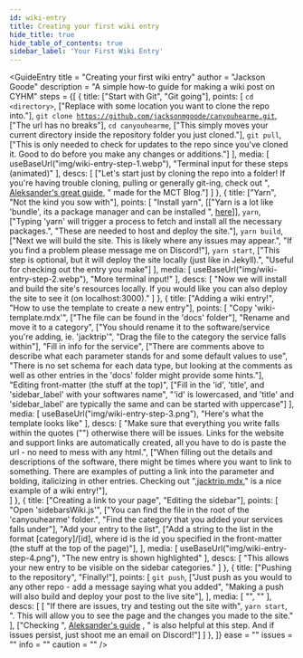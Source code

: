 ```yaml
---
id: wiki-entry
title: Creating your first wiki entry
hide_title: true
hide_table_of_contents: true
sidebar_label: 'Your First Wiki Entry'
---
```


<GuideEntry 
    title = "Creating your first wiki entry"
    author = "Jackson Goode"
    description = "A simple how-to guide for making a wiki post on CYHM"
    steps = {[
        {
            title: ["Start with Git", "Git going"],
            points: [
                <code>cd &#60;directory&#62;</code>,
                    ["Replace <directory> with some location you want to clone the repo into."],
                <code>git clone https://github.com/jacksonmgoode/canyouhearme.git</code>,
                    ["The url has no breaks"],
                <code>cd canyouhearme</code>,
                    ["This simply moves your current directory inside the repository folder you just cloned."],
                <code>git pull</code>,
                    ["This is only needed to check for updates to the repo since you've cloned it. Good to do before you make any changes or additions."]
            ],
            media: [
                useBaseUrl("img/wiki-entry-step-1.webp"),
                "Terminal input for these steps (animated)"
            ],
            descs: [
                ["Let's start just by cloning the repo into a folder! If you're having trouble cloning, pulling or generally git-ing, check out ", <a href='https://github.com/MCT-master/Guides/wiki/How-to-use-the-MCT-Blog-%E2%80%90-Creating-a-Blog-Post'>Aleksander's great guide</a>, " made for the MCT Blog."]
            ]
        },
        {
            title: ["Yarn", "Not the kind you sow with"],
            points: [
                "Install yarn",
                    [["Yarn is a lot like 'bundle', its a package manager and can be installed ", <a href='https://classic.yarnpkg.com/en/docs/install/'>here</a>]],
                <code>yarn</code>,
                    ["Typing 'yarn' will trigger a process to fetch and install all the necessary packages.",
                    "These are needed to host and deploy the site."],
                <code>yarn build</code>,
                    ["Next we will build the site. This is likely where any issues may appear.",
                    "If you find a problem please message me on Discord!"],
                <code>yarn start</code>,
                    ["This step is optional, but it will deploy the site locally (just like in Jekyll).",
                    "Useful for checking out the entry you make"]
            ],
            media: [
                useBaseUrl("img/wiki-entry-step-2.webp"),
                "More terminal input!"
            ],
            descs: [
                "Now we will install and build the site's resources locally. If you would like you can also deploy the site to see it (on localhost:3000)."
            ]
        },
        {
            title: ["Adding a wiki entry!", "How to use the template to create a new entry"],
            points: [
                "Copy 'wiki-template.mdx'",
                    ["The file can be found in the 'docs' folder"],
                "Rename and move it to a category",
                    ["You should rename it to the software/service you're adding, ie. 'jacktrip'",
                    "Drag the file to the category the service falls within"],
                "Fill in info for the service",
                    ["There are comments above to describe what each parameter stands for and some default values to use",
                    "There is no set schema for each data type, but looking at the comments as well as other entries in the 'docs' folder might provide some hints."],
                "Editing front-matter (the stuff at the top)",
                    ["Fill in the 'id', 'title', and 'sidebar_label' with your softwares name",
                    "'id' is lowercased, and 'title' and 'sidebar_label' are typically the same and can be started with uppercase"]
            ],
            media: [
                useBaseUrl("img/wiki-entry-step-3.png"),
                "Here's what the template looks like"
            ],
            descs: [
                "Make sure that everything you write falls within the quotes (\"\") otherwise there will be issues. Links for the website and support links are automatically created, all you have to do is paste the url - no need to mess with any html.",
                ["When filling out the details and descriptions of the software, there might be times where you want to link to something. There are examples of putting a link into the parameter and bolding, italicizing in other entries. Checking out ",<a href='https://github.com/jacksonmgoode/canyouhearme/edit/master/docs/audio/jacktrip.mdx'>jacktrip.mdx</a>," is a nice example of a wiki entry!"],   
            ]
        },
        {
            title: ["Creating a link to your page", "Editing the sidebar"],
            points: [
                "Open 'sidebarsWiki.js'",
                    ["You can find the file in the root of the 'canyouhearme' folder.",
                    "Find the category that you added your services falls under"],
                "Add your entry to the list",
                    ["Add a string to the list in the format [category]/[id], where id is the id you specified in the front-matter (the stuff at the top of the page)"],
            ],
            media: [
                useBaseUrl("img/wiki-entry-step-4.png"),
                "The new entry is shown highlighted"
            ],
            descs: [
                "This allows your new entry to be visible on the sidebar categories."
            ]
        },
        {
            title: ["Pushing to the repository", "Finally!"],
            points: [
                <code>git push</code>,
                    ["Just push as you would to any other repo - add a message saying what you added",
                    "Making a push will also build and deploy your post to the live site"],
            ],
            media: [
                "",
                ""
            ],
            descs: [
                [ "If there are issues, try and testing out the site with", <code>yarn start</code>, ". This will allow you to see the page and the changes you made to the site." ],
                ["Checking ", <a href='https://github.com/MCT-master/Guides/wiki/How-to-use-the-MCT-Blog-%E2%80%90-Creating-a-Blog-Post'>Aleksander's guide</a> , " is also helpful at this step. And if issues persist, just shoot me an email on Discord!"]
            ]
        },
    ]}
    ease = ""
    issues = ""
    info = ""
    caution = ""
/>